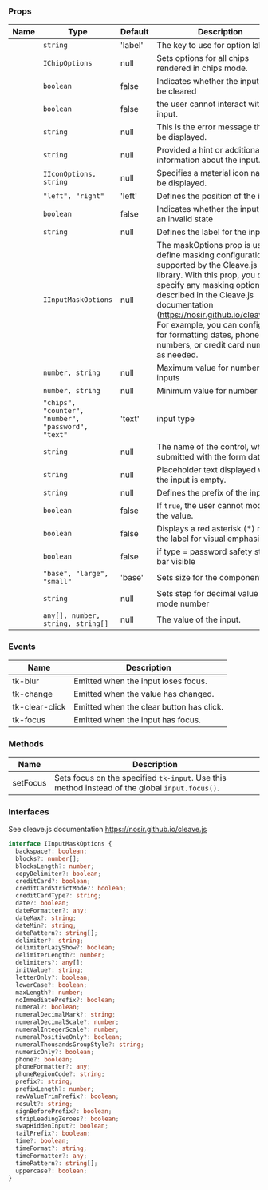 
### Props

| Name | Type | Default | Description |
| ---- | ---- | ------- | ----------- |
| <TkBadge label="chipLabelKey" variant="primary" size="large" type="filledlight"/> | <code>string</code> | 'label' | The key to use for option labels |
| <TkBadge label="chipOptions" variant="primary" size="large" type="filledlight"/> | <code>IChipOptions</code> | null | Sets options for all chips rendered in chips mode. |
| <TkBadge label="clearable" variant="primary" size="large" type="filledlight"/> | <code>boolean</code> | false | Indicates whether the input can be cleared |
| <TkBadge label="disabled" variant="primary" size="large" type="filledlight"/> | <code>boolean</code> | false | the user cannot interact with the input. |
| <TkBadge label="error" variant="primary" size="large" type="filledlight"/> | <code>string</code> | null | This is the error message that will be displayed. |
| <TkBadge label="hint" variant="primary" size="large" type="filledlight"/> | <code>string</code> | null | Provided a hint or additional information about the input. |
| <TkBadge label="icon" variant="primary" size="large" type="filledlight"/> | <code>IIconOptions, string</code> | null | Specifies a material icon name to be displayed. |
| <TkBadge label="iconPosition" variant="primary" size="large" type="filledlight"/> | <code>"left", "right"</code> | 'left' | Defines the position of the icon. |
| <TkBadge label="invalid" variant="primary" size="large" type="filledlight"/> | <code>boolean</code> | false | Indicates whether the input is in an invalid state |
| <TkBadge label="label" variant="primary" size="large" type="filledlight"/> | <code>string</code> | null | Defines the label for the input. |
| <TkBadge label="maskOptions" variant="primary" size="large" type="filledlight"/> | <code>IInputMaskOptions</code> | null | The maskOptions prop is used to define masking configurations supported by the Cleave.js library. With this prop, you can specify any masking options described in the Cleave.js documentation (https://nosir.github.io/cleave.js/). For example, you can configure it for formatting dates, phone numbers, or credit card numbers as needed. |
| <TkBadge label="max" variant="primary" size="large" type="filledlight"/> | <code>number, string</code> | null | Maximum value for number inputs |
| <TkBadge label="min" variant="primary" size="large" type="filledlight"/> | <code>number, string</code> | null | Minimum value for number inputs |
| <TkBadge label="mode" variant="primary" size="large" type="filledlight"/> | <code>"chips", "counter", "number", "password", "text"</code> | 'text' | input type |
| <TkBadge label="name" variant="primary" size="large" type="filledlight"/> | <code>string</code> | null | The name of the control, which is submitted with the form data. |
| <TkBadge label="placeholder" variant="primary" size="large" type="filledlight"/> | <code>string</code> | null | Placeholder text displayed when the input is empty. |
| <TkBadge label="pre" variant="primary" size="large" type="filledlight"/> | <code>string</code> | null | Defines the prefix of the input; |
| <TkBadge label="readonly" variant="primary" size="large" type="filledlight"/> | <code>boolean</code> | false | If `true`, the user cannot modify the value. |
| <TkBadge label="showAsterisk" variant="primary" size="large" type="filledlight"/> | <code>boolean</code> | false | Displays a red asterisk (*) next to the label for visual emphasis. |
| <TkBadge label="showSafetyStatus" variant="primary" size="large" type="filledlight"/> | <code>boolean</code> | false | if type = password safety status bar visible |
| <TkBadge label="size" variant="primary" size="large" type="filledlight"/> | <code>"base", "large", "small"</code> | 'base' | Sets size for the component. |
| <TkBadge label="step" variant="primary" size="large" type="filledlight"/> | <code>string</code> | null | Sets step for decimal value with mode number |
| <TkBadge label="value" variant="primary" size="large" type="filledlight"/> | <code>any[], number, string, string[]</code> | null | The value of the input. |

### Events

| Name | Description |
| ---- | ----------- |
| tk-blur | Emitted when the input loses focus. |
| tk-change | Emitted when the value has changed. |
| tk-clear-click | Emitted when the clear button has click. |
| tk-focus | Emitted when the input has focus. |

### Methods

| Name | Description |
| ---- | ----------- |
| setFocus | Sets focus on the specified `tk-input`. Use this method instead of the global `input.focus()`. |

### Interfaces

See cleave.js documentation https://nosir.github.io/cleave.js

```typescript
interface IInputMaskOptions {
  backspace?: boolean;
  blocks?: number[];
  blocksLength?: number;
  copyDelimiter?: boolean;
  creditCard?: boolean;
  creditCardStrictMode?: boolean;
  creditCardType?: string;
  date?: boolean;
  dateFormatter?: any;
  dateMax?: string;
  dateMin?: string;
  datePattern?: string[];
  delimiter?: string;
  delimiterLazyShow?: boolean;
  delimiterLength?: number;
  delimiters?: any[];
  initValue?: string;
  letterOnly?: boolean;
  lowerCase?: boolean;
  maxLength?: number;
  noImmediatePrefix?: boolean;
  numeral?: boolean;
  numeralDecimalMark?: string;
  numeralDecimalScale?: number;
  numeralIntegerScale?: number;
  numeralPositiveOnly?: boolean;
  numeralThousandsGroupStyle?: string;
  numericOnly?: boolean;
  phone?: boolean;
  phoneFormatter?: any;
  phoneRegionCode?: string;
  prefix?: string;
  prefixLength?: number;
  rawValueTrimPrefix?: boolean;
  result?: string;
  signBeforePrefix?: boolean;
  stripLeadingZeroes?: boolean;
  swapHiddenInput?: boolean;
  tailPrefix?: boolean;
  time?: boolean;
  timeFormat?: string;
  timeFormatter?: any;
  timePattern?: string[];
  uppercase?: boolean;
}
```

